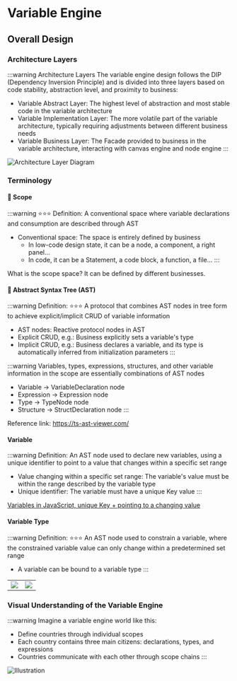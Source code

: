 # Variable Engine

## Overall Design

### Architecture Layers

:::warning Architecture Layers
The variable engine design follows the DIP (Dependency Inversion Principle) and is divided into three layers based on code stability, abstraction level, and proximity to business:
- Variable Abstract Layer: The highest level of abstraction and most stable code in the variable architecture
- Variable Implementation Layer: The more volatile part of the variable architecture, typically requiring adjustments between different business needs
- Variable Business Layer: The Facade provided to business in the variable architecture, interacting with canvas engine and node engine
:::

![Architecture Layer Diagram](./assets/variable-engine-structure.png)

### Terminology

#### 🌟 Scope
:::warning ⭐️⭐️⭐️ Definition:
A conventional space where variable declarations and consumption are described through AST
- Conventional space: The space is entirely defined by business
  - In low-code design state, it can be a node, a component, a right panel...
  - In code, it can be a Statement, a code block, a function, a file...
:::

What is the scope space? It can be defined by different businesses.

#### 🌟 Abstract Syntax Tree (AST)

:::warning Definition:
⭐️⭐️⭐️ A protocol that combines AST nodes in tree form to achieve explicit/implicit CRUD of variable information
- AST nodes: Reactive protocol nodes in AST
- Explicit CRUD, e.g.: Business explicitly sets a variable's type
- Implicit CRUD, e.g.: Business declares a variable, and its type is automatically inferred from initialization parameters
:::

:::warning Variables, types, expressions, structures, and other variable information in the scope are essentially combinations of AST nodes
- Variable -> VariableDeclaration node
- Expression -> Expression node
- Type -> TypeNode node
- Structure -> StructDeclaration node
:::

Reference link: https://ts-ast-viewer.com/

#### Variable

:::warning Definition:
An AST node used to declare new variables, using a unique identifier to point to a value that changes within a specific set range
- Value changing within a specific set range: The variable's value must be within the range described by the variable type
- Unique identifier: The variable must have a unique Key value
:::

[Variables in JavaScript, unique Key + pointing to a changing value](./assets/variable-code.png)

#### Variable Type

:::warning Definition:
⭐️⭐️⭐️ An AST node used to constrain a variable, where the constrained variable value can only change within a predetermined set range
- A variable can be bound to a variable type
:::

<table>
  <tr>
    <td><img src="./assets/variable-type1.png"/></td>
    <td><img src="./assets/variable-type2.png"/></td>
  </tr>
</table>

### Visual Understanding of the Variable Engine

:::warning Imagine a variable engine world like this:
- Define countries through individual scopes
- Each country contains three main citizens: declarations, types, and expressions
- Countries communicate with each other through scope chains
:::

![Illustration](./assets/varaible-zone.png)

